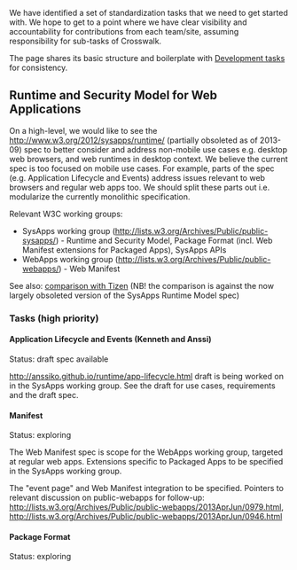 We have identified a set of standardization tasks that we need to get started with. We hope to get to a point where we have clear visibility and accountability for contributions from each team/site, assuming responsibility for sub-tasks of Crosswalk.

The page shares its basic structure and boilerplate with [[Development-Tasks|Development tasks]] for consistency.

== Runtime and Security Model for Web Applications ==

On a high-level, we would like to see the [[Runtime and Security Model for Web Applications|http://www.w3.org/2012/sysapps/runtime/]] (partially obsoleted as of 2013-09) spec to better consider and address non-mobile use cases e.g. desktop web browsers, and web runtimes in desktop context. We believe the current spec is too focused on mobile use cases. For example, parts of the spec (e.g. Application Lifecycle and Events) address issues relevant to web browsers and regular web apps too. We should split these parts out i.e. modularize the currently monolithic specification.

Relevant W3C working groups:

* SysApps working group ([[public-sysapps|http://lists.w3.org/Archives/Public/public-sysapps/]]) - Runtime and Security Model, Package Format (incl. Web Manifest extensions for Packaged Apps), SysApps APIs
* WebApps working group ([[public-webapps|http://lists.w3.org/Archives/Public/public-webapps/]]) - Web Manifest

See also: [[Runtime-and-Security-Model-for-Web-Applications|comparison with Tizen]] (NB! the comparison is against the now largely obsoleted version of the SysApps Runtime Model spec)

=== Tasks (high priority) ===

==== Application Lifecycle and Events (Kenneth and Anssi) ====

Status: draft spec available

[[Application Lifecycle and Events|http://anssiko.github.io/runtime/app-lifecycle.html]] draft is being worked on in the SysApps working group. See the draft for use cases, requirements and the draft spec.

==== Manifest ====

Status: exploring

The Web Manifest spec is scope for the WebApps working group, targeted at regular web apps. Extensions specific to Packaged Apps to be specified in the SysApps working group.

The "event page" and Web Manifest integration to be specified. Pointers to relevant discussion on public-webapps for follow-up: [[event pages/workers synchronous access to its visible tabs|http://lists.w3.org/Archives/Public/public-webapps/2013AprJun/0979.html]], [[the grouping of a set of pages using an origin plus wildcard matching|http://lists.w3.org/Archives/Public/public-webapps/2013AprJun/0946.html]]

==== Package Format ====

Status: exploring